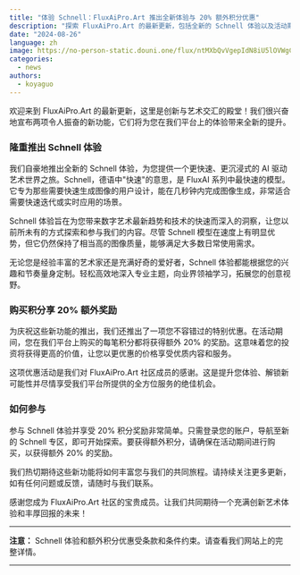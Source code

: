 ```yaml
---
title: "体验 Schnell：FluxAiPro.Art 推出全新体验与 20% 额外积分优惠"
description: "探索 FluxAiPro.Art 的最新更新，包括全新的 Schnell 体验以及活动期间购买积分可获得 20% 额外奖励的特别优惠。"
date: "2024-08-26"
language: zh
image: https://no-person-static.douni.one/flux/ntMXbQvVgepIdN8iU5lOVWgCeUtc0xFE.jpg
categories:
  - news
authors:
  - koyaguo
---
```


欢迎来到 FluxAiPro.Art 的最新更新，这里是创新与艺术交汇的殿堂！我们很兴奋地宣布两项令人振奋的新功能，它们将为您在我们平台上的体验带来全新的提升。

### 隆重推出 Schnell 体验

我们自豪地推出全新的 Schnell 体验，为您提供一个更快速、更沉浸式的 AI 驱动艺术世界之旅。Schnell，德语中"快速"的意思，是 FluxAI 系列中最快速的模型。它专为那些需要快速生成图像的用户设计，能在几秒钟内完成图像生成，非常适合需要快速迭代或实时应用的场景。

Schnell 体验旨在为您带来数字艺术最新趋势和技术的快速而深入的洞察，让您以前所未有的方式探索和参与我们的内容。尽管 Schnell 模型在速度上有明显优势，但它仍然保持了相当高的图像质量，能够满足大多数日常使用需求。

无论您是经验丰富的艺术家还是充满好奇的爱好者，Schnell 体验都能根据您的兴趣和节奏量身定制。轻松高效地深入专业主题，向业界领袖学习，拓展您的创意视野。

### 购买积分享 20% 额外奖励

为庆祝这些新功能的推出，我们还推出了一项您不容错过的特别优惠。在活动期间，您在我们平台上购买的每笔积分都将获得额外 20% 的奖励。这意味着您的投资将获得更高的价值，让您以更优惠的价格享受优质内容和服务。

这项优惠活动是我们对 FluxAiPro.Art 社区成员的感谢。这是提升您体验、解锁新可能性并尽情享受我们平台所提供的全方位服务的绝佳机会。

### 如何参与

参与 Schnell 体验并享受 20% 积分奖励非常简单。只需登录您的账户，导航至新的 Schnell 专区，即可开始探索。要获得额外积分，请确保在活动期间进行购买，以获得额外 20% 的奖励。

我们热切期待这些新功能将如何丰富您与我们的共同旅程。请持续关注更多更新，如有任何问题或反馈，请随时与我们联系。

感谢您成为 FluxAiPro.Art 社区的宝贵成员。让我们共同期待一个充满创新艺术体验和丰厚回报的未来！

---

**注意：** Schnell 体验和额外积分优惠受条款和条件约束。请查看我们网站上的完整详情。

---
